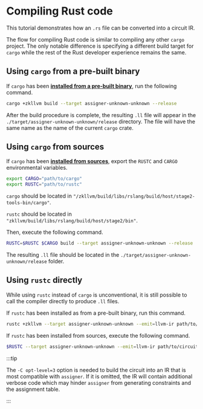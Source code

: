 # Compiling Rust code

This tutorial demonstrates how an `.rs` file can be converted into a circuit IR.

The flow for compiling Rust code is similar to compiling any other `cargo` project. The only notable difference is specifying a different build target for `cargo` while the rest of the Rust developer experience remains the same. 

## Using `cargo` from a pre-built binary

If `cargo` has been [**installed from a pre-built binary**](./installation#using-pre-built-binaries), run the following command. 

```bash
cargo +zkllvm build --target assigner-unknown-unknown --release
```

After the build procedure is complete, the resulting `.ll` file will appear in the `./target/assigner-unknown-unknown/release` directory. The file will have the same name as the name of the current `cargo` crate. 

## Using `cargo` from sources

If `cargo` has been [**installed from sources**](./installation#building-from-sources), export the `RUSTC` and `CARGO` environmental variables.

```bash
export CARGO="path/to/cargo"
export RUSTC="path/to/rustc"
```

`cargo` should be located in `"/zkllvm/build/libs/rslang/build/host/stage2-tools-bin/cargo"`. 

`rustc` should be located in `"zkllvm/build/libs/rslang/build/host/stage2/bin"`.

Then, execute the following command.

```bash
RUSTC=$RUSTC $CARGO build --target assigner-unknown-unknown --release
```

The resulting `.ll` file should be located in the `./target/assigner-unknown-unknown/release` folder. 

## Using `rustc` directly

While using `rustc` instead of `cargo` is unconventional, it is still possible to call the compiler directly to produce `.ll` files.

If `rustc` has been installed as from a pre-built binary, run this command.  

```bash
rustc +zkllvm --target assigner-unknown-unknown --emit=llvm-ir path/to/circuit.rs -C opt-level=3
```

If `rustc` has been installed from sources, execute the following command. 

```bash
$RUSTC --target assigner-unknown-unknown --emit=llvm-ir path/to/circuit.rs -C opt-level=3
```

:::tip

The `-C opt-level=3` option is needed to build the circuit into an IR that is most compatible with `assigner`. If it is omitted, the IR will contain additional verbose code which may hinder `assigner` from generating constraints and the assignment table.

:::
